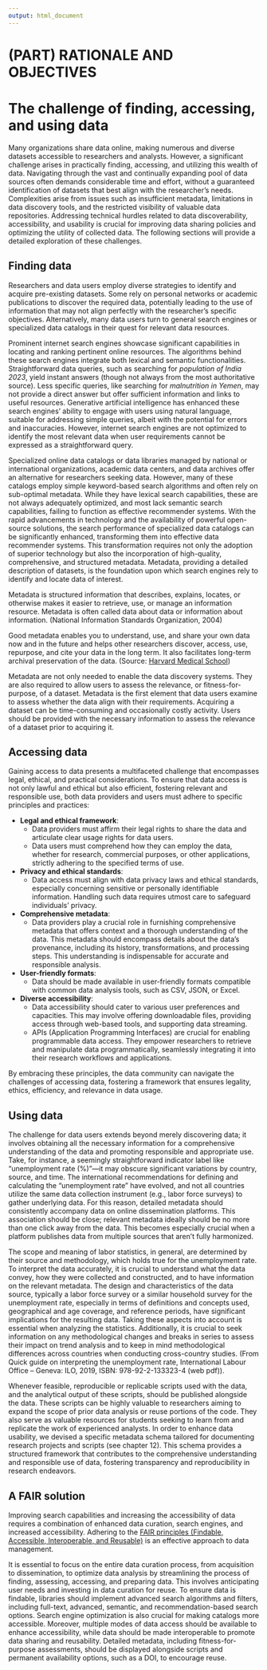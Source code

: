 ```yaml
---
output: html_document
---
```


# (PART) RATIONALE AND OBJECTIVES  {-}

# The challenge of finding, accessing, and using data {#chapter01}

Many organizations share data online, making numerous and diverse datasets accessible to researchers and analysts. However, a significant challenge arises in practically finding, accessing, and utilizing this wealth of data. Navigating through the vast and continually expanding pool of data sources often demands considerable time and effort, without a guaranteed identification of datasets that best align with the researcher's needs. Complexities arise from issues such as insufficient metadata, limitations in data discovery tools, and the restricted visibility of valuable data repositories. Addressing technical hurdles related to data discoverability, accessibility, and usability is crucial for improving data sharing policies and optimizing the utility of collected data. The following sections will provide a detailed exploration of these challenges.  

## Finding data


Researchers and data users employ diverse strategies to identify and acquire pre-existing datasets. Some rely on personal networks or academic publications to discover the required data, potentially leading to the use of information that may not align perfectly with the researcher's specific objectives. Alternatively, many data users turn to general search engines or specialized data catalogs in their quest for relevant data resources.

Prominent internet search engines showcase significant capabilities in locating and ranking pertinent online resources. The algorithms behind these search engines integrate both lexical and semantic functionalities. Straightforward data queries, such as searching for *population of India 2023*, yield instant answers (though not always from the most authoritative source). Less specific queries, like searching for *malnutrition in Yemen*, may not provide a direct answer but offer sufficient information and links to useful resources. Generative artificial intelligence has enhanced these search engines' ability to engage with users using natural language, suitable for addressing simple queries, albeit with the potential for errors and inaccuracies. However, internet search engines are not optimized to identify the most relevant data when user requirements cannot be expressed as a straightforward query.

Specialized online data catalogs or data libraries managed by national or international organizations, academic data centers, and data archives offer an alternative for researchers seeking data. However, many of these catalogs employ simple keyword-based search algorithms and often rely on sub-optimal metadata. While they have lexical search capabilities, these are not always adequately optimized, and most lack semantic search capabilities, failing to function as effective recommender systems. With the rapid advancements in technology and the availability of powerful open-source solutions, the search performance of specialized data catalogs can be significantly enhanced, transforming them into effective data recommender systems. This transformation requires not only the adoption of superior technology but also the incorporation of high-quality, comprehensive, and structured metadata. Metadata, providing a detailed description of datasets, is the foundation upon which search engines rely to identify and locate data of interest.

:::quote
Metadata is structured information that describes, explains, locates, or otherwise makes it easier to retrieve, use, or manage an information resource. Metadata is often called data about data or information about information. (National Information Standards Organization, 2004)

Good metadata enables you to understand, use, and share your own data now and in the future and helps other researchers discover, access, use, repurpose, and cite your data in the long term. It also facilitates long-term archival preservation of the data. (Source: [Harvard Medical School](https://datamanagement.hms.harvard.edu/collect-analyze/documentation-metadata))
:::

Metadata are not only needed to enable the data discovery systems. They are also required to allow users to assess the relevance, or fitness-for-purpose, of a dataset. Metadata is the first element that data users examine to assess whether the data align with their requirements. Acquiring a dataset can be time-consuming and occasionally costly activity. Users should be provided with the necessary information to assess the relevance of a dataset prior to acquiring it. 

## Accessing data

Gaining access to data presents a multifaceted challenge that encompasses legal, ethical, and practical considerations. To ensure that data access is not only lawful and ethical but also efficient, fostering relevant and responsible use, both data providers and users must adhere to specific principles and practices:

- **Legal and ethical framework**:
  - Data providers must affirm their legal rights to share the data and articulate clear usage rights for data users.
  - Data users must comprehend how they can employ the data, whether for research, commercial purposes, or other applications, strictly adhering to the specified terms of use.
- **Privacy and ethical standards**:
  - Data access must align with data privacy laws and ethical standards, especially concerning sensitive or personally identifiable information. Handling such data requires utmost care to safeguard individuals' privacy.
- **Comprehensive metadata**:
  - Data providers play a crucial role in furnishing comprehensive metadata that offers context and a thorough understanding of the data. This metadata should encompass details about the data's provenance, including its history, transformations, and processing steps. This understanding is indispensable for accurate and responsible analysis.
- **User-friendly formats**:
  - Data should be made available in user-friendly formats compatible with common data analysis tools, such as CSV, JSON, or Excel.
- **Diverse accessibility**:
  - Data accessibility should cater to various user preferences and capacities. This may involve offering downloadable files, providing access through web-based tools, and supporting data streaming.
  - APIs (Application Programming Interfaces) are crucial for enabling programmable data access. They empower researchers to retrieve and manipulate data programmatically, seamlessly integrating it into their research workflows and applications.

By embracing these principles, the data community can navigate the challenges of accessing data, fostering a framework that ensures legality, ethics, efficiency, and relevance in data usage.

## Using data

The challenge for data users extends beyond merely discovering data; it involves obtaining all the necessary information for a comprehensive understanding of the data and promoting responsible and appropriate use. Take, for instance, a seemingly straightforward indicator label like "unemployment rate (%)"—it may obscure significant variations by country, source, and time. The international recommendations for defining and calculating the "unemployment rate" have evolved, and not all countries utilize the same data collection instrument (e.g., labor force surveys) to gather underlying data. For this reason, detailed metadata should consistently accompany data on online dissemination platforms. This association should be close; relevant metadata ideally should be no more than one click away from the data. This becomes especially crucial when a platform publishes data from multiple sources that aren't fully harmonized.

:::quote
The scope and meaning of labor statistics, in general, are determined by their source and methodology, which holds true for the unemployment rate. To interpret the data accurately, it is crucial to understand what the data convey, how they were collected and constructed, and to have information on the relevant metadata. The design and characteristics of the data source, typically a labor force survey or a similar household survey for the unemployment rate, especially in terms of definitions and concepts used, geographical and age coverage, and reference periods, have significant implications for the resulting data. Taking these aspects into account is essential when analyzing the statistics. Additionally, it is crucial to seek information on any methodological changes and breaks in series to assess their impact on trend analysis and to keep in mind methodological differences across countries when conducting cross-country studies. (From Quick guide on interpreting the unemployment rate, International Labour Office – Geneva: ILO, 2019, ISBN: 978-92-2-133323-4 (web pdf)).
:::

Whenever feasible, reproducible or replicable scripts used with the data, and the analytical output of these scripts, should be published alongside the data. These scripts can be highly valuable to researchers aiming to expand the scope of prior data analysis or reuse portions of the code. They also serve as valuable resources for students seeking to learn from and replicate the work of experienced analysts. In order to enhance data usability, we devised a specific metadata schema tailored for documenting research projects and scripts (see chapter 12). This schema provides a structured framework that contributes to the comprehensive understanding and responsible use of data, fostering transparency and reproducibility in research endeavors.

## A FAIR solution

Improving search capabilities and increasing the accessibility of data requires a combination of enhanced data curation, search engines, and increased accessibility. Adhering to the [FAIR principles (Findable, Accessible, Interoperable, and Reusable)](https://doi.org/10.1371/journal.pcbi.1008469) is an effective approach to data management.

It is essential to focus on the entire data curation process, from acquisition to dissemination, to optimize data analysis by streamlining the process of finding, assessing, accessing, and preparing data. This involves anticipating user needs and investing in data curation for reuse. To ensure data is findable, libraries should implement advanced search algorithms and filters, including full-text, advanced, semantic, and recommendation-based search options. Search engine optimization is also crucial for making catalogs more accessible. Moreover, multiple modes of data access should be available to enhance accessibility, while data should be made interoperable to promote data sharing and reusability. Detailed metadata, including fitness-for-purpose assessments, should be displayed alongside scripts and permanent availability options, such as a DOI, to encourage reuse.
